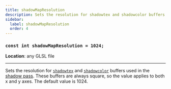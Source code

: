 ```yaml
---
title: shadowMapResolution
description: Sets the resolution for shadowtex and shadowcolor buffers.
sidebar:
  label: shadowMapResolution
  order: 4
---
```


### `const int shadowMapResolution = 1024;`

**Location**: any GLSL file

---

Sets the resolution for [`shadowtex`](/current/reference/buffers/shadowtex) and [`shadowcolor`](/current/reference/buffers/shadowcolor) buffers used in the [shadow pass](/current/reference/programs/shadow). These buffers are always square, so the value applies to both x and y axes. The default value is 1024.